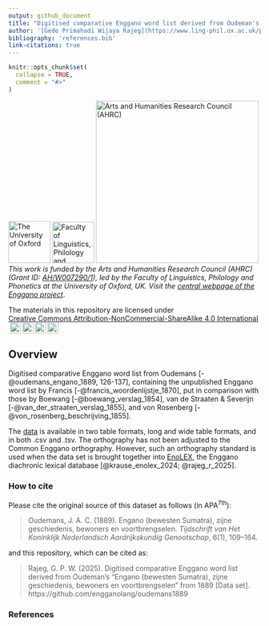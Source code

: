 ```yaml
---
output: github_document
title: "Digitised comparative Enggano word list derived from Oudeman's \"Engano (bewesten Sumatra), zijne geschiedenis, bewoners en voortbrengselen\" from 1889"
author: '[Gede Primahadi Wijaya Rajeg](https://www.ling-phil.ox.ac.uk/people/gede-rajeg) <a itemprop="sameAs" content="https://orcid.org/0000-0002-2047-8621" href="https://orcid.org/0000-0002-2047-8621" target="orcid.widget" rel="noopener noreferrer" style="vertical-align:top;"><img src="https://orcid.org/sites/default/files/images/orcid_16x16.png" style="width:1em;margin-right:.5em;" alt="ORCID iD icon"></a>'
bibliography: 'references.bib'
link-citations: true
---
```


<!-- README.md is generated from README.Rmd. Please edit that file -->

```r
knitr::opts_chunk$set(
  collapse = TRUE,
  comment = "#>"
)
```



<!-- badges: start -->
[![The University of Oxford](https://raw.githubusercontent.com/engganolang/digitised-holle-list/main/file-oxweb-logo.gif){width="84"}](https://www.ox.ac.uk/) [![Faculty of Linguistics, Philology and Phonetics, the University of Oxford](https://raw.githubusercontent.com/engganolang/digitised-holle-list/main/file-lingphil.png){width="83"}](https://www.ling-phil.ox.ac.uk/) [![Arts and Humanities Research Council (AHRC)](https://raw.githubusercontent.com/engganolang/digitised-holle-list/main/file-ahrc.png){width="325"}](https://www.ukri.org/councils/ahrc/) </br>*This work is funded by the Arts and Humanities Research Council (AHRC) (Grant ID: [AH/W007290/1](https://gtr.ukri.org/projects?ref=AH%2FW007290%2F1)), led by the Faculty of Linguistics, Philology and Phonetics at the University of Oxford, UK. Visit the [central webpage of the Enggano project](https://enggano.ling-phil.ox.ac.uk/)*.

<p xmlns:cc="http://creativecommons.org/ns#" xmlns:dct="http://purl.org/dc/terms/">

<p xmlns:cc="http://creativecommons.org/ns#" xmlns:dct="http://purl.org/dc/terms/"><a property="dct:title" rel="cc:attributionURL">The materials in this repository are licensed under <a href="https://creativecommons.org/licenses/by-nc-sa/4.0/?ref=chooser-v1" target="_blank" rel="license noopener noreferrer" style="display:inline-block;">Creative Commons Attribution-NonCommercial-ShareAlike 4.0 International<img style="height:22px!important;margin-left:3px;vertical-align:text-bottom;" src="https://mirrors.creativecommons.org/presskit/icons/cc.svg?ref=chooser-v1" alt=""><img style="height:22px!important;margin-left:3px;vertical-align:text-bottom;" src="https://mirrors.creativecommons.org/presskit/icons/by.svg?ref=chooser-v1" alt=""><img style="height:22px!important;margin-left:3px;vertical-align:text-bottom;" src="https://mirrors.creativecommons.org/presskit/icons/nc.svg?ref=chooser-v1" alt=""><img style="height:22px!important;margin-left:3px;vertical-align:text-bottom;" src="https://mirrors.creativecommons.org/presskit/icons/sa.svg?ref=chooser-v1" alt=""></a></p>
<!-- badges: end -->

## Overview

Digitised comparative Enggano word list from Oudemans [-@oudemans_engano_1889, 126-137], containing the unpublished Enggano word list by Francis [-@francis_woordenlijstje_1870], put in comparison with those by Boewang [-@boewang_verslag_1854], van de Straaten & Severijn [-@van_der_straaten_verslag_1855], and von Rosenberg [-@von_rosenberg_beschrijving_1855].

The [data](https://github.com/engganolang/oudemans1889/tree/main/data) is available in two table formats, long and wide table formats, and in both .csv and .tsv. The orthography has not been adjusted to the Common Enggano orthography. However, such an orthography standard is used when the data set is brought together into [EnoLEX](https://doi.org/10.25446/oxford.28282169), the Enggano diachronic lexical database [@krause_enolex_2024; @rajeg_r_2025].

### How to cite

Please cite the original source of this dataset as follows (in APA^7th^):

> Oudemans, J. A. C. (1889). Engano (bewesten Sumatra), zijne geschiedenis, bewoners en voortbrengselen. *Tijdschrift van Het Koninklijk Nederlandsch Aardrijkskundig Genootschap*, 6(1), 109–164.

and this repository, which can be cited as:

> Rajeg, G. P. W. (2025). Digitised comparative Enggano word list derived from Oudeman’s “Engano (bewesten Sumatra), zijne geschiedenis, bewoners en voortbrengselen” from 1889 [Data set]. https://github.com/engganolang/oudemans1889


### References
